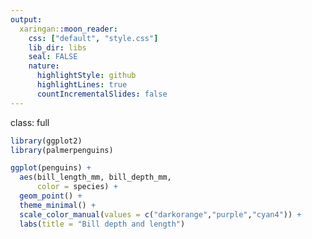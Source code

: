 ```yaml
---
output:
  xaringan::moon_reader:
    css: ["default", "style.css"]
    lib_dir: libs
    seal: FALSE
    nature:
      highlightStyle: github
      highlightLines: true
      countIncrementalSlides: false
---
```


class: full

```r
library(ggplot2)
library(palmerpenguins)

ggplot(penguins) +
  aes(bill_length_mm, bill_depth_mm,
      color = species) +
  geom_point() +
  theme_minimal() +
  scale_color_manual(values = c("darkorange","purple","cyan4")) +
  labs(title = "Bill depth and length")
```

